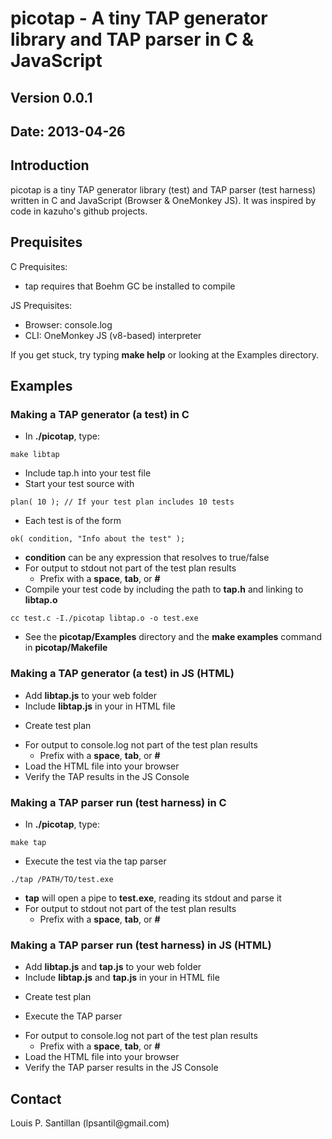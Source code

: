 = picotap - A tiny TAP generator library and TAP parser in C & JavaScript =

== Version 0.0.1 ==

== Date: 2013-04-26 ==

== Introduction ==
picotap is a tiny TAP generator library (test) and TAP parser (test harness) written in C and JavaScript (Browser & OneMonkey JS).  It was inspired by code in kazuho's github projects.

== Prequisites ==
C Prequisites:
* tap requires that Boehm GC be installed to compile

JS Prequisites:
* Browser: console.log
* CLI: OneMonkey JS (v8-based) interpreter

If you get stuck, try typing '''make help''' or looking at the Examples directory.

== Examples ==
=== Making a TAP generator (a test) in C ===
* In '''./picotap''', type:
 make libtap
* Include tap.h into your test file
* Start your test source with
 plan( 10 ); // If your test plan includes 10 tests
* Each test is of the form
 ok( condition, "Info about the test" );
* '''condition''' can be any expression that resolves to true/false
* For output to stdout not part of the test plan results
** Prefix with a '''space''', '''tab''', or '''#'''
* Compile your test code by including the path to '''tap.h''' and linking to '''libtap.o'''
 cc test.c -I./picotap libtap.o -o test.exe
* See the '''picotap/Examples''' directory and the '''make examples''' command in '''picotap/Makefile'''

=== Making a TAP generator (a test) in JS (HTML) ===
* Add '''libtap.js''' to your web folder
* Include '''libtap.js''' in your in HTML file
 <script src="libtap.js"></script>
* Create test plan
 <script>
 tap.plan( 2 );
 tap.ok( true, "True is always true" );
 tap.ok( !false, "Not False is true too" );
 tap.done();
 </script>
* For output to console.log not part of the test plan results
** Prefix with a '''space''', '''tab''', or '''#'''
* Load the HTML file into your browser
* Verify the TAP results in the JS Console

=== Making a TAP parser run (test harness) in C ===
* In '''./picotap''', type:
 make tap
* Execute the test via the tap parser
 ./tap /PATH/TO/test.exe
* '''tap''' will open a pipe to '''test.exe''', reading its stdout and parse it
* For output to stdout not part of the test plan results
** Prefix with a '''space''', '''tab''', or '''#'''

=== Making a TAP parser run (test harness) in JS (HTML) ===
* Add '''libtap.js''' and '''tap.js''' to your web folder
* Include '''libtap.js''' and '''tap.js''' in your in HTML file
 <script src="libtap.js"></script>
 <script src="tap.js"></script>
* Create test plan
 <script>
 tap.plan( 2 );
 tap.ok( true, "True is always true" );
 tap.ok( !false, "Not False is true too" );
 tap.done();
 </script>
* Execute the TAP parser
 <script>
 main( [ "tap.js", tap.doc ] );
 </script>	
* For output to console.log not part of the test plan results
** Prefix with a '''space''', '''tab''', or '''#'''
* Load the HTML file into your browser
* Verify the TAP parser results in the JS Console

== Contact ==
Louis P. Santillan (lpsantil@gmail.com)
